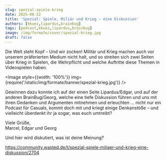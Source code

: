 ```yaml
---
slug: spezial-spiele-krieg
date: 2025-06-22
title: 'Spezial: Spiele, Miliär und Krieg – eine Diskussion'
authors: [kkuez,lipardus,brainbug]
tags: [podcast,kkuez,lipardus,brainbug]
image: /img/formate/cover/spezial-krieg.jpg
draft: false
---
```



Die Welt steht Kopf – Und wir zocken! Militär und Krieg machen auch vor unserem präferierten Medium nicht halt, und so streiten sich zwei Seiten über Krieg in Spielen, die Wehrpflicht und welche Auftritte diese Themen in Videospielen haben.

<Image style={{width: '100%'}} img={require('/static/img/formate/banner/spezial-krieg.jpg')} />

<!--truncate-->

Gewinnen dazu konnte ich auf der einen Seite Lipardus/Edgar, und auf der anderen BrainBug/Georg, welche eine tiefe Diskussion führen und uns mit ihren Gedanken und Argumenten mitnehmen und erleuchten … nicht nur ein Podcast für Casuals, kommt doch mit und kriegt einige Denkanstöße – und vielleicht überdenkt ihr ja sogar, was euch umtreibt?

Viele Grüße,<br/>
Marcel, Edgar und Georg

Und hier wird diskutiert, was ist deine Meinung?

https://community.wasted.de/t/spezial-spiele-miliaer-und-krieg-eine-diskussion/2704

<ReactPlayer
    width="100%"
    height="50px"
    controls
    url='https://m10z.picnotes.de/Spezial/Spezial-Spiele_Militaer_Krieg.mp3'
/>
